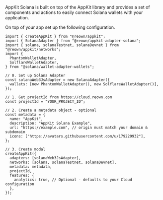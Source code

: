 AppKit Solana is built on top of the AppKit library and provides a set of components and actions to easily connect Solana wallets with your application.

On top of your app set up the following configuration.

```tsx
import { createAppKit } from "@reown/appkit";
import { SolanaAdapter } from "@reown/appkit-adapter-solana";
import { solana, solanaTestnet, solanaDevnet } from "@reown/appkit/networks";
import {
  PhantomWalletAdapter,
  SolflareWalletAdapter,
} from "@solana/wallet-adapter-wallets";

// 0. Set up Solana Adapter
const solanaWeb3JsAdapter = new SolanaAdapter({
  wallets: [new PhantomWalletAdapter(), new SolflareWalletAdapter()],
});

// 1. Get projectId from https://cloud.reown.com
const projectId = "YOUR_PROJECT_ID";

// 2. Create a metadata object - optional
const metadata = {
  name: "AppKit",
  description: "AppKit Solana Example",
  url: "https://example.com", // origin must match your domain & subdomain
  icons: ["https://avatars.githubusercontent.com/u/179229932"],
};

// 3. Create modal
createAppKit({
  adapters: [solanaWeb3JsAdapter],
  networks: [solana, solanaTestnet, solanaDevnet],
  metadata: metadata,
  projectId,
  features: {
    analytics: true, // Optional - defaults to your Cloud configuration
  },
});
```
